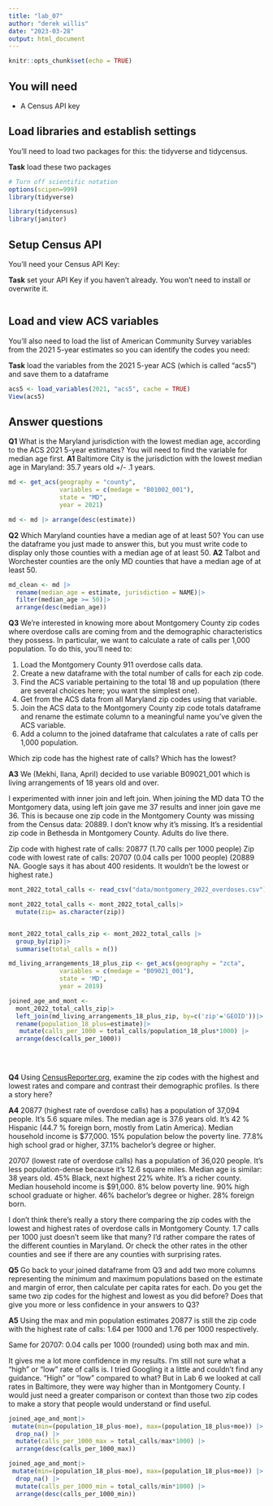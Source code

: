 ```yaml
---
title: "lab_07"
author: "derek willis"
date: "2023-03-28"
output: html_document
---
```


```r
knitr::opts_chunk$set(echo = TRUE)
```

## You will need

-   A Census API key

## Load libraries and establish settings

You'll need to load two packages for this: the tidyverse and tidycensus.

**Task** load these two packages

```r
# Turn off scientific notation
options(scipen=999)
library(tidyverse)

library(tidycensus)
library(janitor)


```

## Setup Census API

You'll need your Census API Key:

**Task** set your API Key if you haven't already. You won't need to install or overwrite it.

```r
```

## Load and view ACS variables

You'll also need to load the list of American Community Survey variables from the 2021 5-year estimates so you can identify the codes you need:

**Task** load the variables from the 2021 5-year ACS (which is called "acs5") and save them to a dataframe

```r
acs5 <- load_variables(2021, "acs5", cache = TRUE)
View(acs5)
```

## Answer questions

**Q1** What is the Maryland jurisdiction with the lowest median age, according to the ACS 2021 5-year estimates? You will need to find the variable for median age first. 
**A1** Baltimore City is the jurisdiction with the lowest median age in Maryland: 35.7 years old +/- .1 years.

```r
md <- get_acs(geography = "county",
              variables = c(medage = "B01002_001"),
              state = "MD",
              year = 2021)

md <- md |> arrange(desc(estimate))


```

**Q2** Which Maryland counties have a median age of at least 50? You can use the dataframe you just made to answer this, but you must write code to display only those counties with a median age of at least 50. 
**A2** Talbot and Worchester counties are the only MD counties that have a median age of at least 50.

```r
md_clean <- md |>
  rename(median_age = estimate, jurisdiction = NAME)|>
  filter(median_age >= 50)|>
  arrange(desc(median_age))
```

**Q3** We're interested in knowing more about Montgomery County zip codes where overdose calls are coming from and the demographic characteristics they possess. In particular, we want to calculate a rate of calls per 1,000 population. To do this, you'll need to:

1. Load the Montgomery County 911 overdose calls data.
2. Create a new dataframe with the total number of calls for each zip code.
3. Find the ACS variable pertaining to the total 18 and up population (there are several choices here; you want the simplest one).
4. Get from the ACS data from all Maryland zip codes using that variable.
5. Join the ACS data to the Montgomery County zip code totals dataframe and rename the estimate column to a meaningful name you've given the ACS variable.
6. Add a column to the joined dataframe that calculates a rate of calls per 1,000 population.

Which zip code has the highest rate of calls? Which has the lowest?

**A3** We (Mekhi, Ilana, April) decided to use variable B09021_001 which is living arrangements of 18 years old and over. 

I experimented with inner join and left join. When joining the MD data TO the Montgomery data, using left join gave me 37 results and inner join gave me 36. This is because one zip code in the Montgomery County was missing from the Census data: 20889. I don't know why it's missing. It's a residential zip code in Bethesda in Montgomery County. Adults do live there.

Zip code with highest rate of calls: 20877 (1.70 calls per 1000 people)
Zip code with lowest rate of calls: 20707 (0.04 calls per 1000 people) 
(20889 NA. Google says it has about 400 residents. It wouldn't be the lowest or highest rate.)

```r
mont_2022_total_calls <- read_csv("data/montgomery_2022_overdoses.csv")

mont_2022_total_calls <- mont_2022_total_calls|>
  mutate(zip= as.character(zip))


mont_2022_total_calls_zip <- mont_2022_total_calls |>
  group_by(zip)|>
  summarise(total_calls = n())

md_living_arrangements_18_plus_zip <- get_acs(geography = "zcta",
              variables = c(medage = "B09021_001"),
              state = 'MD',
              year = 2019)

joined_age_and_mont <- 
  mont_2022_total_calls_zip|>
  left_join(md_living_arrangements_18_plus_zip, by=c('zip'='GEOID'))|>
  rename(population_18_plus=estimate)|>
   mutate(calls_per_1000 = total_calls/population_18_plus*1000) |> 
  arrange(desc(calls_per_1000))
 
  
  
```

**Q4** Using [CensusReporter.org](https://censusreporter.org/), examine the zip codes with the highest and lowest rates and compare and contrast their demographic profiles. Is there a story here?

**A4** 20877 (highest rate of overdose calls) has a population of 37,094 people. It's 5.6 square miles. The median age is 37.6 years old. It's 42 % Hispanic (44.7 % foreign born, mostly from Latin America). Median household income is $77,000. 15% population below the poverty line. 77.8% high school grad or higher, 37.1% bachelor's degree or higher.

20707 (lowest rate of overdose calls) has a population of 36,020 people. It's less population-dense because it's 12.6 square miles. Median age is similar: 38 years old. 45% Black, next highest 22% white. It's a richer county. Median household income is $91,000. 8% below poverty line. 90% high school graduate or higher. 46% bachelor's degree or higher. 28% foreign born.

I don't think there's really a story there comparing the zip codes with the lowest and highest rates of overdose calls in Montgomery County. 1.7 calls per 1000 just doesn't seem like that many? I'd rather compare the rates of the different counties in Maryland. Or check the other rates in the other counties and see if there are any counties with surprising rates. 

**Q5** Go back to your joined dataframe from Q3 and add two more columns representing the minimum and maximum populations based on the estimate and margin of error, then calculate per capita rates for each. Do you get the same two zip codes for the highest and lowest as you did before? Does that give you more or less confidence in your answers to Q3?

**A5** Using the max and min population estimates 20877 is still the zip code with the highest rate of calls: 1.64 per 1000 and 1.76 per 1000 respectively.

Same for 20707: 0.04 calls per 1000 (rounded) using both max and min. 

It gives me a lot more confidence in my results. I'm still not sure what a "high" or "low" rate of calls is. I tried Googling it a little and couldn't find any guidance. "High" or "low" compared to what? But in Lab 6 we looked at call rates in Baltimore, they were way higher than in Montgomery County. I would just need a greater comparison or context than those two zip codes to make a story that people would understand or find useful.

```r
joined_age_and_mont|>
 mutate(min=(population_18_plus-moe), max=(population_18_plus+moe)) |> 
  drop_na() |>
  mutate(calls_per_1000_max = total_calls/max*1000) |> 
  arrange(desc(calls_per_1000_max))

joined_age_and_mont|>
 mutate(min=(population_18_plus-moe), max=(population_18_plus+moe)) |> 
  drop_na() |>
  mutate(calls_per_1000_min = total_calls/min*1000) |> 
  arrange(desc(calls_per_1000_min))
```

